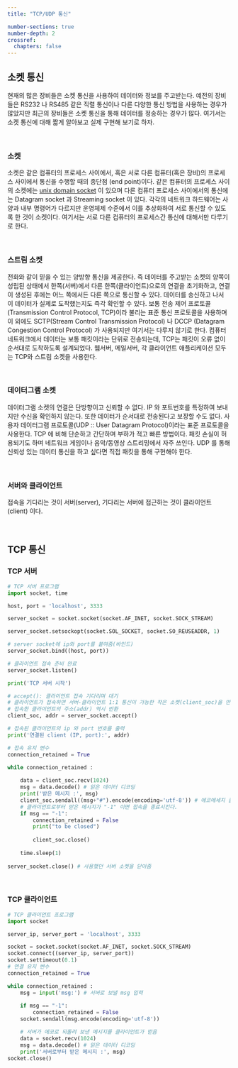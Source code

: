 ```yaml
---
title: "TCP/UDP 통신"

number-sections: true
number-depth: 2
crossref:
  chapters: false
---
```


## 소켓 통신

현재의 많은 장비들은 소켓 통신을 사용하여 데이터와 정보를 주고받는다. 예전의 장비들은 RS232 나 RS485 같은 직렬 통신이나 다른 다양한 통신 방법을 사용하는 경우가 많았지만 최근의 장비들은 소켓 통신을 통해 데이터를 정송하는 경우가 많다. 여기서는 소켓 통신에 대해 짧게 알아보고 실제 구현해 보기로 하자.

</br>

### 소켓

소켓은 같은 컴퓨터의 프로세스 사이에서, 혹은 서로 다른 컴퓨터(혹은 장비)의 프로세스 사이에서 통신을 수행할 때의 종단점 (end point)이다. 같은 컴퓨터의 프로세스 사이의 소켓에는 [unix domain socket](https://en.wikipedia.org/wiki/Unix_domain_socket) 이 있으며 다른 컴퓨터 프로세스 사이에서의 통신에는 Datagram socket 과 Streaming socket 이 있다. 각각의 네트워크 하드웨어는 사양과 내부 명령어가 다르지만 운영체제 수준에서 이를 추상화하여 서로 통신할 수 있도록 한 것이 소켓이다. 여기서는 서로 다른 컴퓨터의 프로세스간 통신에 대해서만 다루기로 한다.

</br>

### 스트림 소켓

전화와 같이 믿을 수 있는 양방향 통신을 제공한다. 즉 데이터를 주고받는 소켓의 양쪽이 성립된 상태에서 한쪽(서버)에서 다른 한쪽(클라이언트)으로의 연결을 초기화하고, 연결이 생성된 후에는 어느 쪽에서든 다른 쪽으로 통신할 수 있다. 데이터를 송신하고 나서 이 데이터가 실제로 도착했는지도 즉각 확인할 수 있다. 보통 전송 제어 프로토콜(Transmission Control Protocol, TCP)이라 불리는 표준 통신 프로토콜을 사용하며 이 외에도 SCTP(Stream Control Transmission Protocol) 나 DCCP (Datagram Congestion Control Protocol) 가 사용되지만 여기서는 다루지 않기로 한다. 컴퓨터 네트워크에서 데이터는 보통 패킷이라는 단위로 전송되는데, TCP는 패킷이 오류 없이 순서대로 도착하도록 설계되었다. 웹서버, 메일서버, 각 클라이언트 애플리케이션 모두는 TCP와 스트림 소켓을 사용한다.

</br>

### 데이터그램 소켓 

데이터그램 소켓의 연결은 단방향이고 신뢰할 수 없다. IP 와 포트번호를 특정하여 보내지만 수신을 확인하지 않는다. 또한 데이터가 순서대로 전송된다고 보장할 수도 없다. 사용자 데이터그램 프로토콜(UDP :: User Datagram Protocol)이라는 표준 프로토콜을 사용한다. TCP 에 비해 단순하고 간단하며 부하가 적고 빠른 방법이다. 패킷 손실이 허용되기도 하며 네트워크 게임이나 음악/동영상 스트리밍에서 자주 쓰인다. UDP 를 통해 신뢰성 있는 데이터 통신을 하고 싶다면 직접 패킷을 통해 구현해야 한다.



</br>

### 서버와 클라이언트

접속을 기다리는 것이 서버(server), 기다리는 서버에 접근하는 것이 클라이언트(client) 이다. 

</br>

## TCP 통신

### TCP 서버

```python
# TCP 서버 프로그램 
import socket, time

host, port = 'localhost', 3333 

server_socket = socket.socket(socket.AF_INET, socket.SOCK_STREAM)

server_socket.setsockopt(socket.SOL_SOCKET, socket.SO_REUSEADDR, 1)

# server socket에 ip와 port를 붙여줌(바인드)
server_socket.bind((host, port))

# 클라이언트 접속 준비 완료
server_socket.listen()

print('TCP 서버 시작')

# accept(): 클라이언트 접속 기다리며 대기
# 클라이언트가 접속하면 서버-클라이언트 1:1 통신이 가능한 작은 소켓(client_soc)을 만들어서 반환
# 접속한 클라이언트의 주소(addr) 역시 반환
client_soc, addr = server_socket.accept()

# 접속된 클라이언트의 ip 와 port 번호를 출력
print('연결된 client (IP, port):', addr)

# 접속 유지 변수
connection_retained = True

while connection_retained :
    
    data = client_soc.recv(1024)
    msg = data.decode() # 읽은 데이터 디코딩
    print('받은 메시지 :', msg)
    client_soc.sendall((msg+"#").encode(encoding='utf-8')) # 에코메세지 클라이언트로 보냄
    # 클라이언트로부터 받은 메시지가 "-1" 이면 접속을 종료시킨다.
    if msg == "-1":
        connection_retained = False
        print("to be closed")
    
        client_soc.close()
    
    time.sleep(1)
    
server_socket.close() # 사용했던 서버 소켓을 닫아줌 
```

</br>

### TCP 클라이언트

```python
# TCP 클라이언트 프로그램
import socket

server_ip, server_port = 'localhost', 3333        

socket = socket.socket(socket.AF_INET, socket.SOCK_STREAM)
socket.connect((server_ip, server_port))
socket.settimeout(0.1)
# 연결 유지 변수
connection_retained = True

while connection_retained :
    msg = input('msg:') # 서버로 보낼 msg 입력
    
    if msg == "-1":
        connection_retained = False
    socket.sendall(msg.encode(encoding='utf-8'))

    # 서버가 에코로 되돌려 보낸 메시지를 클라이언트가 받음
    data = socket.recv(1024)
    msg = data.decode() # 읽은 데이터 디코딩
    print('서버로부터 받은 메시지 :', msg)
socket.close()
```



